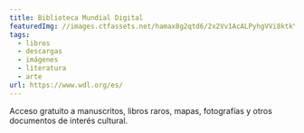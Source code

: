 ```yaml
---
title: Biblioteca Mundial Digital
featuredImg: //images.ctfassets.net/hamax8g2qtd6/2x2Vv1AcALPyhgVVi8ktkY/cd8e7a04b9316eea68f525a979f7592b/wdl-575-md.193f8e72b24c.jpg
tags:
  - libros
  - descargas
  - imágenes
  - literatura
  - arte
url: https://www.wdl.org/es/
---
```


Acceso gratuito a manuscritos, libros raros, mapas, fotografías y otros documentos de interés cultural.
